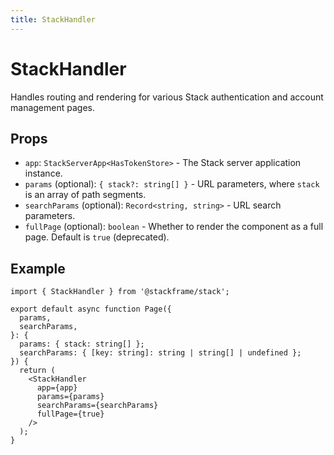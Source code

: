 ```yaml
---
title: StackHandler
---
```


# StackHandler

Handles routing and rendering for various Stack authentication and account management pages.

## Props

- `app`: `StackServerApp<HasTokenStore>` - The Stack server application instance.
- `params` (optional): `{ stack?: string[] }` - URL parameters, where `stack` is an array of path segments.
- `searchParams` (optional): `Record<string, string>` - URL search parameters.
- `fullPage` (optional): `boolean` - Whether to render the component as a full page. Default is `true` (deprecated).

## Example

```tsx
import { StackHandler } from '@stackframe/stack';

export default async function Page({
  params,
  searchParams,
}: {
  params: { stack: string[] };
  searchParams: { [key: string]: string | string[] | undefined };
}) {
  return (
    <StackHandler
      app={app}
      params={params}
      searchParams={searchParams}
      fullPage={true}
    />
  );
}
```